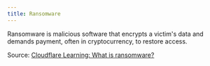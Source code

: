 ```yaml
---
title: Ransomware
---
```

Ransomware is malicious software that encrypts a victim's data and demands payment, often in cryptocurrency, to restore access.

Source: [Cloudflare Learning: What is ransomware?](https://www.cloudflare.com/learning/threats/ransomware/)
